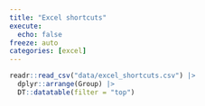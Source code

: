 ---
title: "Excel shortcuts"
execute: 
  echo: false
freeze: auto
categories: [excel]
---

```{r}

readr::read_csv("data/excel_shortcuts.csv") |>
  dplyr::arrange(Group) |>
  DT::datatable(filter = "top")
```

